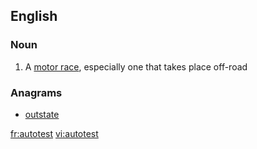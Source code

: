 ==English==

===Noun===
{{en-noun}}

# {{label|en|British}} A [[motor race]], especially one that takes place off-road

===Anagrams===
* [[outstate#English|outstate]]

[[fr:autotest]]
[[vi:autotest]]